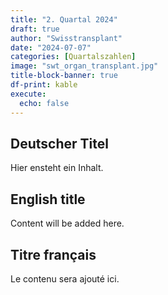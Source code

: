 ```yaml
---
title: "2. Quartal 2024"
draft: true
author: "Swisstransplant"
date: "2024-07-07"
categories: [Quartalszahlen]
image: "swt_organ_transplant.jpg"
title-block-banner: true
df-print: kable
execute:
  echo: false
---
```


::: {.content-visible when-profile="deutsch"}
# Deutscher Titel

Hier ensteht ein Inhalt.
:::

::: {.content-visible when-profile="english"}
# English title

Content will be added here.
:::

::: {.content-visible when-profile="francais"}
# Titre français

Le contenu sera ajouté ici.
:::
